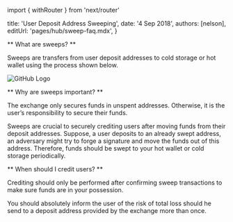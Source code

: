 ﻿import { withRouter } from 'next/router'


title: 'User Deposit Address Sweeping',
date: '4 Sep 2018',
authors: [nelson],
editUrl: 'pages/hub/sweep-faq.mdx',
}



** What are sweeps? **

Sweeps are transfers from user deposit addresses to cold storage or hot wallet using the process shown below.

![GitHub Logo](/static/docs/hub/IOTAsweeps.jpg)

 
** Why are sweeps important? **

The exchange only secures funds in unspent addresses.  Otherwise, it is the user’s responsibility to secure their funds.  
 
Sweeps are crucial to securely crediting users after moving funds from their deposit addresses.  Suppose, a user deposits to an already swept address, an adversary might try to forge a signature and move the funds out of this address. Therefore, funds should be swept to your hot wallet or cold storage periodically.

** When should I credit users? **

Crediting should only be performed after confirming sweep transactions to make sure funds are in your possession.
 
You should absolutely inform the user of the risk of total loss should he send to a deposit address provided by the exchange more than once.

